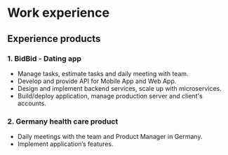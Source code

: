 # Work experience

## Experience products

### 1. BidBid - Dating app

- Manage tasks, estimate tasks and daily meeting with team.
- Develop and provide API for Mobile App and Web App.
- Design and implement backend services, scale up with microservices.
- Build/deploy application, manage production server and client's accounts.

### 2. Germany health care product

- Daily meetings with the team and Product Manager in Germany.
- Implement application’s features.